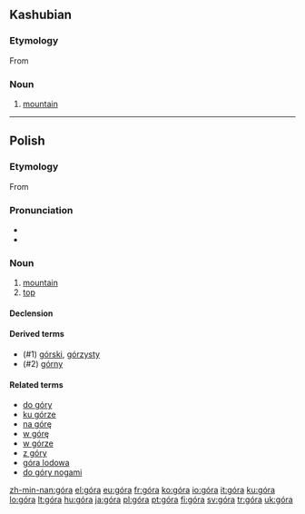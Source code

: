 {{also|gora|göra|górą}}
==Kashubian==

===Etymology===
From {{proto|Slavic|gora|lang=csb}}

===Noun===
{{infl|csb|noun|g=f}}

# [[mountain]]
----
==Polish==

===Etymology===
From {{proto|Slavic|gora|lang=pl}}

===Pronunciation===
* {{audio|Pl-góra.ogg|audio}}
* {{IPA|[ˈɡura]|lang=pl}}

===Noun===
{{infl|pl|noun|g=f}}

# [[mountain]]
# [[top]]

====Declension====
{{pl-decl-noun
|góra|góry
|góry|gór
|górze|górom
|górę|góry
|górą|górami
|górze|górach
|góro|góry
}}

====Derived terms====
* (#1) [[górski]], [[górzysty]]
* (#2) [[górny]]

====Related terms====
* [[do góry]]
* [[ku górze]]
* [[na górę]]
* [[w górę]]
* [[w górze]]
* [[z góry]]
* [[góra lodowa]]
* [[do góry nogami]]

[[zh-min-nan:góra]]
[[el:góra]]
[[eu:góra]]
[[fr:góra]]
[[ko:góra]]
[[io:góra]]
[[it:góra]]
[[ku:góra]]
[[lo:góra]]
[[lt:góra]]
[[hu:góra]]
[[ja:góra]]
[[pl:góra]]
[[pt:góra]]
[[fi:góra]]
[[sv:góra]]
[[tr:góra]]
[[uk:góra]]